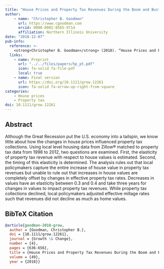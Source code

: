 ```yaml
---
title: "House Prices and Property Tax Revenues During the Boom and Bust: Evidence from Small-Area Estimates"
author: 
    - name: "Christopher B. Goodman"
      url: https://www.cgoodman.com
      orcid: 0000-0002-8565-9714
      affiliation: Northern Illinois University
date: "2018-12-07"
pub-info:
  reference: >-
    <strong>Christopher B. Goodman</strong> (2018). “House Prices and Property Tax Revenues During the Boom and Bust: Evidence from Small-Area Estimates,” <em>Growth &amp; Change</em>, 49 (4): 636-656, doi: <a  href="https://doi.org/10.1111/grow.12261" target="_blank" rel="noopener noreferrer"><code>10.1111/grow.12261</code></a>
  links:
    - name: Preprint
      url: "../../files/papers/hp_pt.pdf"
      icon: fa-solid fa-file-pdf
      local: true
    - name: Final version
      url: https://doi.org/10.1111/grow.12261
      icon: fa-solid fa-arrow-up-right-from-square
categories:
    - House prices
    - Property tax
doi: 10.1111/grow.12261
---
```


## Abstract
Although the Great Recession put the U.S. economy into a tailspin, we know little about how the changes in house prices influenced property tax collections. Using local level housing data from Zillow&reg; matched to property tax data from 1998 to 2012, two questions are examined. First, the elasticity of property tax revenue with respect to house values is estimated. Second, the timing of this elasticity is determined. The analysis rules out that local policymakers capture the entire increase of house value in property tax revenues but unable to rule out that increases in house values are completely offset by changes in effective property tax rates. Decreases in values have an elasticity between 0.3 and 0.4 and take three years for changes in values to impact property tax revenues. While property tax collections declined, local policymakers adjusted effective millage rates such that revenues did not decline as much as home values.

## BibTeX Citation
```bib
@article{goodman-2018-grow,
  author = {Goodman, Christopher B.},
  doi = {10.1111/grow.12261},
  journal = {Growth \& Change},
  number = {4},
  pages = {636-656},
  title = {House Prices and Property Tax Revenues During the Boom and Bust: Evidence from Small-Area Estimates},
  volume = {49},
  year = {2018}}
```
